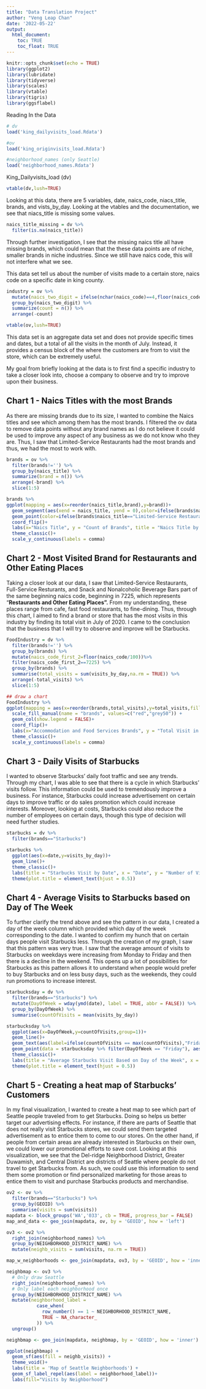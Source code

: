 ```yaml
---
title: "Data Translation Project"
author: "Veng Leap Chan"
date: '2022-05-22'
output: 
  html_document: 
    toc: TRUE
    toc_float: TRUE
---
```


```r
knitr::opts_chunk$set(echo = TRUE)
library(ggplot2)
library(lubridate)
library(tidyverse)
library(scales)
library(vtable)
library(tigris)
library(ggsflabel)
```

Reading In the Data

```r
# dv
load('king_dailyvisits_load.Rdata')

#ov
load('king_originvisits_load.Rdata')

#neighborhood_names (only Seattle)
load('neighborhood_names.Rdata')
```

King_Dailyvisits_load (dv)

```r
vtable(dv,lush=TRUE)
```

Looking at this data, there are 5 variables, date, naics_code, niacs_title, brands, and vists_by_day. Looking at the vtables and the documentation, we see that niacs_title is missing some values.

```r
naics_title_missing = dv %>% 
  filter(is.na(naics_title))
```

Through further investigation, I see that the missing naics title all have missing brands, which could mean that the these data points are of niche, smaller brands in niche industries. Since we still have naics code, this will not interfere what we see.

This data set tell us about the number of visits made to a certain store, naics code on a specific date in king county.

```r
industry = ov %>% 
  mutate(naics_two_digit = ifelse(nchar(naics_code)==4,floor(naics_code/100),floor(naics_code/10000)))%>% 
  group_by(naics_two_digit) %>% 
  summarize(count = n()) %>% 
  arrange(-count)
```

```r
vtable(ov,lush=TRUE)

```

This data set is an aggregate data set and does not provide specific times and dates, but a total of all the visits in the month of July. Instead, it provides a census block of the where the customers are from to visit the store, which can be extremely useful.

My goal from briefly looking at the data is to first find a specific industry to take a closer look into, choose a company to observe and try to improve upon their business.

## Chart 1 - Naics Titles with the most Brands

As there are missing brands due to its size, I wanted to combine the Naics titles and see which among them has the most brands. I filtered the ov data to remove data points without any brand names as I do not believe it could be used to improve any aspect of any business as we do not know who they are. Thus, I saw that Limited-Service Restaurants had the most brands and thus, we had the most to work with.

```r
brands = ov %>% 
  filter(brands!='') %>% 
  group_by(naics_title) %>% 
  summarize(brand = n()) %>% 
  arrange(-brand) %>% 
  slice(1:5)

brands %>% 
ggplot(mapping = aes(x=reorder(naics_title,brand),y=brand))+
  geom_segment(aes(xend = naics_title, yend = 0),color=ifelse(brands$naics_title=="Limited-Service Restaurants","red","black"), show.legend = FALSE) +
  geom_point(color=ifelse(brands$naics_title=="Limited-Service Restaurants","red","black"), show.legend = FALSE) +
  coord_flip()+
  labs(x="Naics Title", y = "Count of Brands", title = "Naics Title by Amount of Brands")+
  theme_classic()+
  scale_y_continuous(labels = comma)
```

## Chart 2 - Most Visited Brand for **Restaurants and Other Eating Places**

Taking a closer look at our data, I saw that Limited-Service Restaurants, Full-Service Resturants, and Snack and Nonalcoholic Beverage Bars part of the same beginning naics code, beginning in 7225, which represents "**Restaurants and Other Eating Places".** From my understanding, these places range from cafe, fast food restaurants, to fine-dining. Thus, through this chart, I aimed to find a brand or store that has the most visits in this industry by finding its total visit in July of 2020. I came to the conclusion that the business that I will try to observe and improve will be Starbucks.

```r
FoodIndustry = dv %>% 
  filter(brands!='') %>% 
  group_by(brands) %>% 
  mutate(naics_code_first_2=floor(naics_code/100))%>% 
  filter(naics_code_first_2==7225) %>%  
  group_by(brands) %>% 
  summarise(total_visits = sum(visits_by_day,na.rm = TRUE)) %>% 
  arrange(-total_visits) %>% 
  slice(1:5)

## draw a chart 
FoodIndustry %>% 
ggplot(mapping = aes(x=reorder(brands,total_visits),y=total_visits,fill=(ifelse(brands=="Starbucks","highlighted","normal"))))+
  scale_fill_manual(name = "brands", values=c("red","grey50")) +
  geom_col(show.legend = FALSE)+
  coord_flip()+
  labs(x="Accommodation and Food Services Brands", y = "Total Visit in July", title = "Most Visted Accommodation and Food Services Brands")+
  theme_classic()+
  scale_y_continuous(labels = comma)
```

## Chart 3 - Daily Visits of Starbucks 

I wanted to observe Starbucks' daily foot traffic and see any trends. Through my chart, I was able to see that there is a cycle in which Starbucks' visits follow. This information could be used to tremendously improve a business. For instance, Starbucks could increase advertisement on certain days to improve traffic or do sales promotion which could increase interests. Moreover, looking at costs, Starbucks could also reduce the number of employees on certain days, though this type of decision will need further studies.

```R
starbucks = dv %>% 
  filter(brands=="Starbucks")

starbucks %>% 
  ggplot(aes(x=date,y=visits_by_day))+
  geom_line()+
  theme_classic()+
  labs(title = "Starbucks Visit by Date", x = "Date", y = "Number of Visit")+
  theme(plot.title = element_text(hjust = 0.5))
```

## Chart 4 - Average Visits to Starbucks based on Day of The Week

To further clarify the trend above and see the pattern in our data, I created a day of the week column which provided which day of the week corresponding to the date. I wanted to confirm my hunch that on certain days people visit Starbucks less. Through the creation of my graph, I saw that this pattern was very true. I saw that the average amount of visits to Starbucks on weekdays were increasing from Monday to Friday and then there is a decline in the weekend. This opens up a lot of possibilities for Starbucks as this pattern allows it to understand when people would prefer to buy Starbucks and on less busy days, such as the weekends, they could run promotions to increase interest.

```R

starbucksday = dv %>% 
  filter(brands=="Starbucks") %>% 
  mutate(DayOfWeek = wday(ymd(date), label = TRUE, abbr = FALSE)) %>% 
  group_by(DayOfWeek) %>%
  summarise(countOfVisits = mean(visits_by_day))

starbucksday %>%
  ggplot(aes(x=DayOfWeek,y=countOfVisits,group=1))+
  geom_line()+
  geom_text(aes(label=ifelse(countOfVisits == max(countOfVisits),"Friday","")),vjust=-0.5)+
  geom_point(data = starbucksday %>% filter(DayOfWeek == "Friday"), aes(color = "Red"),show.legend = FALSE)+
  theme_classic()+
  labs(title = "Average Starbucks Visit Based on Day of the Week", x = "Day of the Week", y = "Average Visit")+
  theme(plot.title = element_text(hjust = 0.5))

```

## Chart 5 - Creating a heat map of Starbucks' Customers

In my final visualization, I wanted to create a heat map to see which part of Seattle people traveled from to get Starbucks. Doing so helps us better target our advertising effects. For instance, if there are parts of Seattle that does not really visit Starbucks stores, we could send them targeted advertisement as to entice them to come to our stores. On the other hand, if people from certain areas are already interested in Starbucks on their own, we could lower our promotional efforts to save cost. Looking at this visualization, we see that the Del-ridge Neighborhood District, Greater Duwamish, and Central District are districts of Seattle where people do not travel to get Starbucks from. As such, we could use this information to send them some promotion or find personalized marketing for those areas to entice them to visit and purchase Starbucks products and merchandise.

```R
ov2 <- ov %>%
  filter(brands=="Starbucks") %>%
  group_by(GEOID) %>%
  summarise(visits = sum(visits))
mapdata <- block_groups('WA','033', cb = TRUE, progress_bar = FALSE)
map_and_data <- geo_join(mapdata, ov, by = 'GEOID', how = 'left')

ov3 <- ov2 %>% 
  right_join(neighborhood_names) %>%
  group_by(NEIGHBORHOOD_DISTRICT_NAME) %>%
  mutate(neighb_visits = sum(visits, na.rm = TRUE))

map_w_neighborhoods <- geo_join(mapdata, ov3, by = 'GEOID', how = 'inner')

neighbmap <- ov3 %>%
  # Only draw Seattle
  right_join(neighborhood_names) %>%
  # Only label each neighborhood once 
  group_by(NEIGHBORHOOD_DISTRICT_NAME) %>%
  mutate(neighborhood_label = 
           case_when(
             row_number() == 1 ~ NEIGHBORHOOD_DISTRICT_NAME,
             TRUE ~ NA_character_
           )) %>%
  ungroup() 

neighbmap <- geo_join(mapdata, neighbmap, by = 'GEOID', how = 'inner')

ggplot(neighbmap) +
  geom_sf(aes(fill = neighb_visits)) + 
  theme_void()+
  labs(title = 'Map of Seattle Neighborhoods') + 
  geom_sf_label_repel(aes(label = neighborhood_label))+
  labs(fill="Visits by Neighborhood")
```
